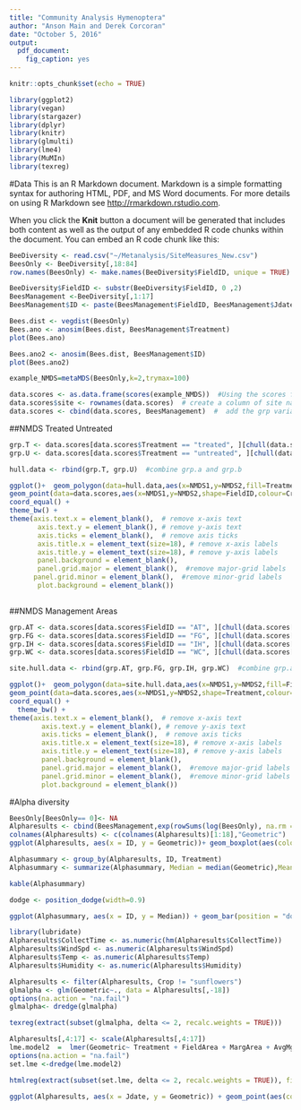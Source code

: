 ```yaml
---
title: "Community Analysis Hymenoptera"
author: "Anson Main and Derek Corcoran"
date: "October 5, 2016"
output:
  pdf_document:
    fig_caption: yes
---
```


```r
knitr::opts_chunk$set(echo = TRUE)
```


```r
library(ggplot2)
library(vegan)
library(stargazer)
library(dplyr)
library(knitr)
library(glmulti)
library(lme4)
library(MuMIn)
library(texreg)
```

#Data
This is an R Markdown document. Markdown is a simple formatting syntax for authoring HTML, PDF, and MS Word documents. For more details on using R Markdown see <http://rmarkdown.rstudio.com>.

When you click the **Knit** button a document will be generated that includes both content as well as the output of any embedded R code chunks within the document. You can embed an R code chunk like this:

```r
BeeDiversity <- read.csv("~/Metanalysis/SiteMeasures_New.csv")
BeesOnly <- BeeDiversity[,18:84]
row.names(BeesOnly) <- make.names(BeeDiversity$FieldID, unique = TRUE)

BeeDiversity$FieldID <- substr(BeeDiversity$FieldID, 0 ,2)
BeesManagement <-BeeDiversity[,1:17]
BeesManagement$ID <- paste(BeesManagement$FieldID, BeesManagement$Jdate, "")


```

```r
Bees.dist <- vegdist(BeesOnly)
Bees.ano <- anosim(Bees.dist, BeesManagement$Treatment)
plot(Bees.ano)
```

```r
Bees.ano2 <- anosim(Bees.dist, BeesManagement$ID)
plot(Bees.ano2)
```

```r
example_NMDS=metaMDS(BeesOnly,k=2,trymax=100)
```


```r


data.scores <- as.data.frame(scores(example_NMDS))  #Using the scores function from vegan to extract the site scores and convert to a data.frame
data.scores$site <- rownames(data.scores)  # create a column of site names, from the rownames of data.scores
data.scores <- cbind(data.scores, BeesManagement)  #  add the grp variable created earlier
```
##NMDS Treated Untreated
```r
grp.T <- data.scores[data.scores$Treatment == "treated", ][chull(data.scores[data.scores$Treatment == "treated", c("NMDS1", "NMDS2")]), ]  # hull values for grp Treatment
grp.U <- data.scores[data.scores$Treatment == "untreated", ][chull(data.scores[data.scores$Treatment == "untreated", c("NMDS1", "NMDS2")]), ]  # hull values for grp B

hull.data <- rbind(grp.T, grp.U)  #combine grp.a and grp.b
```

```r

ggplot()+  geom_polygon(data=hull.data,aes(x=NMDS1,y=NMDS2,fill=Treatment,group=Treatment),alpha=0.30) + # add the convex hulls
geom_point(data=data.scores,aes(x=NMDS1,y=NMDS2,shape=FieldID,colour=Crop),size=4) + 
coord_equal() +
theme_bw() + 
theme(axis.text.x = element_blank(),  # remove x-axis text
       axis.text.y = element_blank(), # remove y-axis text
       axis.ticks = element_blank(),  # remove axis ticks
       axis.title.x = element_text(size=18), # remove x-axis labels
       axis.title.y = element_text(size=18), # remove y-axis labels
       panel.background = element_blank(), 
       panel.grid.major = element_blank(),  #remove major-grid labels
      panel.grid.minor = element_blank(),  #remove minor-grid labels
       plot.background = element_blank())
 
```


##NMDS Management Areas
```r
grp.AT <- data.scores[data.scores$FieldID == "AT", ][chull(data.scores[data.scores$FieldID == "AT", c("NMDS1", "NMDS2")]), ]  # hull values for grp Treatment
grp.FG <- data.scores[data.scores$FieldID == "FG", ][chull(data.scores[data.scores$FieldID == "FG", c("NMDS1", "NMDS2")]), ]  # hull values for grp B
grp.IH <- data.scores[data.scores$FieldID == "IH", ][chull(data.scores[data.scores$FieldID == "IH", c("NMDS1", "NMDS2")]), ]  # hull values for grp Treatment
grp.WC <- data.scores[data.scores$FieldID == "WC", ][chull(data.scores[data.scores$FieldID == "WC", c("NMDS1", "NMDS2")]), ]  # hull values for grp B

site.hull.data <- rbind(grp.AT, grp.FG, grp.IH, grp.WC)  #combine grp.a and grp.b
```

```r

ggplot()+  geom_polygon(data=site.hull.data,aes(x=NMDS1,y=NMDS2,fill=FieldID,group=FieldID),alpha=0.30) + # add the convex hulls
geom_point(data=data.scores,aes(x=NMDS1,y=NMDS2,shape=Treatment,colour=Crop),size=4) + 
coord_equal() + 
  theme_bw() + 
theme(axis.text.x = element_blank(),  # remove x-axis text
        axis.text.y = element_blank(), # remove y-axis text
        axis.ticks = element_blank(),  # remove axis ticks
        axis.title.x = element_text(size=18), # remove x-axis labels
        axis.title.y = element_text(size=18), # remove y-axis labels
        panel.background = element_blank(), 
        panel.grid.major = element_blank(),  #remove major-grid labels
        panel.grid.minor = element_blank(),  #remove minor-grid labels
        plot.background = element_blank())

```

#Alpha diversity

```r
BeesOnly[BeesOnly== 0]<- NA
Alpharesults <- cbind(BeesManagement,exp(rowSums(log(BeesOnly), na.rm = TRUE)/rowSums(ifelse(is.na(BeesOnly), 0 , 1))))
colnames(Alpharesults) <- c(colnames(Alpharesults)[1:18],"Geometric")
ggplot(Alpharesults, aes(x = ID, y = Geometric))+ geom_boxplot(aes(color = Treatment))

Alphasummary <- group_by(Alpharesults, ID, Treatment)
Alphasummary <- summarize(Alphasummary, Median = median(Geometric),Mean = mean(Geometric), SD = sd(Geometric))

kable(Alphasummary)
```

```r
dodge <- position_dodge(width=0.9)

ggplot(Alphasummary, aes(x = ID, y = Median)) + geom_bar(position = "dodge",stat = "identity", aes(fill = Treatment))
```

```r
library(lubridate)
Alpharesults$CollectTime <- as.numeric(hm(Alpharesults$CollectTime))
Alpharesults$WindSpd <- as.numeric(Alpharesults$WindSpd)
Alpharesults$Temp <- as.numeric(Alpharesults$Temp)
Alpharesults$Humidity <- as.numeric(Alpharesults$Humidity)
```


```r
Alpharesults <- filter(Alpharesults, Crop != "sunflowers")
glmalpha <- glm(Geometric~., data = Alpharesults[,-18])
options(na.action = "na.fail")
glmalpha<- dredge(glmalpha)
```


```r
texreg(extract(subset(glmalpha, delta <= 2, recalc.weights = TRUE)))
```

```r
Alpharesults[,4:17] <- scale(Alpharesults[,4:17])
lme.model2  =  lmer(Geometric~ Treatment + FieldArea + MargArea + AvgMgWidth + CtoMEdge + DistNearTr+ I(Jdate^2) + DaysSinceP + PercMgMow + AvgFlCover + NumSpBloom + CollectTime + Temp + Humidity + WindSpd + (1|FieldID) + (1|Crop), data = Alpharesults)
options(na.action = "na.fail")
set.lme <-dredge(lme.model2)
```

```r
htmlreg(extract(subset(set.lme, delta <= 2, recalc.weights = TRUE)), file = "lme.doc", digits = 3)
```


```r
ggplot(Alpharesults, aes(x = Jdate, y = Geometric)) + geom_point(aes(color=Treatment, shape = FieldID))
```